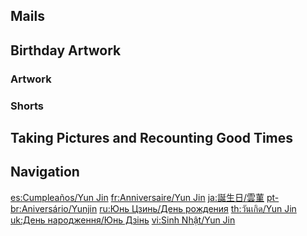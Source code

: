 {{Birthday Intro}}

==Mails==
{{Mails by Category Table|Yun Jin Birthday Mails|noheader=1}}

==Birthday Artwork==
===Artwork===
{{Artwork by Category Table
|Character Birthday Artwork
|category = Yun Jin Birthday Artwork
|header = Yun Jin's Birthday Artwork
}}

===Shorts===
{{Artwork by Category Table
|Character Shorts
|category = Yun Jin Birthday Artwork
|header = Yun Jin's Birthday Shorts
}}

==Taking Pictures and Recounting Good Times==
{{Transclude|Taking Pictures and Recounting Good Times/Yun Jin|Stories|main=1|top=1}}

==Navigation==
{{Character Navbox|Birthday}}

[[es:Cumpleaños/Yun Jin]]
[[fr:Anniversaire/Yun Jin]]
[[ja:誕生日/雲菫]]
[[pt-br:Aniversário/Yunjin]]
[[ru:Юнь Цзинь/День рождения]]
[[th:วันเกิด/Yun Jin]]
[[uk:День народження/Юнь Дзінь]]
[[vi:Sinh Nhật/Yun Jin]]